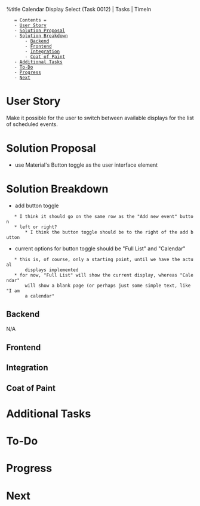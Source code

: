 %title Calendar Display Select (Task 0012) | Tasks | TimeIn

    = Contents =
    - [[#User Story|User Story]]
    - [[#Solution Proposal|Solution Proposal]]
    - [[#Solution Breakdown|Solution Breakdown]]
        - [[#Solution Breakdown#Backend|Backend]]
        - [[#Solution Breakdown#Frontend|Frontend]]
        - [[#Solution Breakdown#Integration|Integration]]
        - [[#Solution Breakdown#Coat of Paint|Coat of Paint]]
    - [[#Additional Tasks|Additional Tasks]]
    - [[#To-Do|To-Do]]
    - [[#Progress|Progress]]
    - [[#Next|Next]]

= User Story =
Make it possible for the user to switch between available displays for the list
of scheduled events.
= Solution Proposal =
* use Material's Button toggle as the user interface element
= Solution Breakdown =
* add button toggle
    * I think it should go on the same row as the "Add new event" button
    * left or right?
        * I think the button toggle should be to the right of the add button
* current options for button toggle should be "Full List" and "Calendar"
    * this is, of course, only a starting point, until we have the actual
        displays implemented
    * for now, "Full List" will show the current display, whereas "Calendar"
        will show a blank page (or perhaps just some simple text, like "I am
        a calendar"
== Backend ==
N/A
== Frontend ==
== Integration ==
== Coat of Paint ==
= Additional Tasks =
= To-Do =
= Progress =
= Next =

